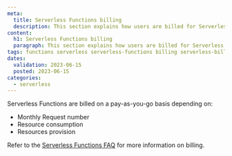 ```yaml
---
meta:
  title: Serverless Functions billing
  description: This section explains how users are billed for Serverless Functions
content:
  h1: Serverless Functions billing
  paragraph: This section explains how users are billed for Serverless Functions
tags: functions serverless serverless-functions billing serverless-billing serverless-functions-billing
dates:
  validation: 2023-06-15
  posted: 2023-06-15
categories:
  - serverless
---
```


Serverless Functions are billed on a pay-as-you-go basis depending on: 

* Monthly Request number
* Resource consumption
* Resources provision

Refer to the [Serverless Functions FAQ](faq/serverless-functions.mdx/#how-am-i-billed-for-serverless-functions) for more information on billing.
